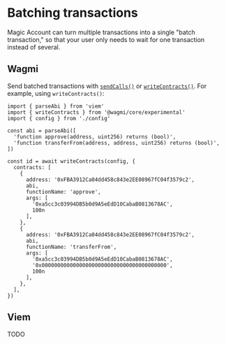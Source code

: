 # Batching transactions

Magic Account can turn multiple transactions into a single "batch transaction," so that your user only needs to wait for one transaction instead of several.

## Wagmi

Send batched transactions with [`sendCalls()`](https://wagmi.sh/react/api/hooks/useSendCalls) or [`writeContracts()`](https://wagmi.sh/react/api/hooks/useWriteContracts).  For example, using `writeContracts()`:

```tsx
import { parseAbi } from 'viem'
import { writeContracts } from '@wagmi/core/experimental'
import { config } from './config'

const abi = parseAbi([
  'function approve(address, uint256) returns (bool)',
  'function transferFrom(address, address, uint256) returns (bool)',
])

const id = await writeContracts(config, {
  contracts: [
    {
      address: '0xFBA3912Ca04dd458c843e2EE08967fC04f3579c2',
      abi,
      functionName: 'approve',
      args: [
        '0xa5cc3c03994DB5b0d9A5eEdD10CabaB0813678AC', 
        100n
      ],
    },
    {
      address: '0xFBA3912Ca04dd458c843e2EE08967fC04f3579c2',
      abi,
      functionName: 'transferFrom',
      args: [
        '0xa5cc3c03994DB5b0d9A5eEdD10CabaB0813678AC',
        '0x0000000000000000000000000000000000000000',
        100n
      ],
    },
  ],
})
```

## Viem

TODO
